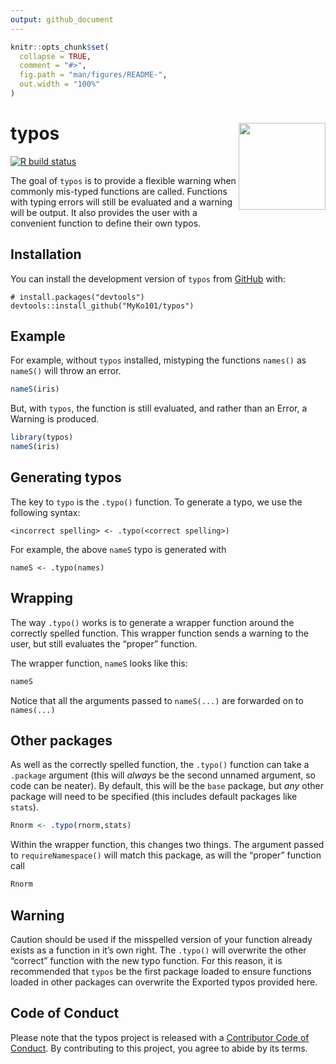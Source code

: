 ```yaml
---
output: github_document
---
```


<!-- README.md is generated from README.Rmd. Please edit that file -->

```r
knitr::opts_chunk$set(
  collapse = TRUE,
  comment = "#>",
  fig.path = "man/figures/README-",
  out.width = "100%"
)
```

# typos <img src="logo.png" align="right" height=139 />

<!-- badges: start -->
[![R build status](https://github.com/MyKo101/typos/workflows/R-CMD-check/badge.svg)](https://github.com/MyKo101/typos/actions)
<!-- badges: end -->

The goal of `typos` is to provide a flexible warning when commonly mis-typed functions are called. Functions with typing errors will still be evaluated and a warning will be output. It also provides the user with a convenient function to define their own typos.

## Installation

You can install the development version of `typos` from [GitHub](https://github.com/) with:

```
# install.packages("devtools")
devtools::install_github("MyKo101/typos")
```
## Example

For example, without `typos` installed, mistyping the functions `names()` as `nameS()` will throw an error.
```r
nameS(iris)
```


But, with `typos`, the function is still evaluated, and rather than an Error, a Warning is produced.
```r
library(typos)
nameS(iris)
```

## Generating typos

The key to `typo` is the `.typo()` function. To generate a typo, we use the following syntax:

```
<incorrect spelling> <- .typo(<correct spelling>)
```

For example, the above `nameS` typo is generated with
```
nameS <- .typo(names)
```

## Wrapping

The way `.typo()` works is to generate a wrapper function around the correctly spelled function. This wrapper function sends a warning to the user, but still evaluates the "proper" function.

The wrapper function, `nameS` looks like this:

```r
nameS
```

Notice that all the arguments passed to `nameS(...)` are forwarded on to `names(...)`

## Other packages

As well as the correctly spelled function, the `.typo()` function can take a `.package` argument (this will *always* be the second unnamed argument, so code can be neater). By default, this will be the `base` package, but *any* other package will need to be specified (this includes default packages like `stats`).

```r
Rnorm <- .typo(rnorm,stats)
```

Within the wrapper function, this changes two things. The argument passed to `requireNamespace()` will match this package, as will the "proper" function call

```r
Rnorm
```


## Warning

Caution should be used if the misspelled version of your function already exists as a function in it's own right. The `.typo()` will overwrite the other "correct" function with the new typo function. For this reason, it is recommended that `typos` be the first package loaded to ensure functions loaded in other packages can overwrite the Exported typos provided here.

## Code of Conduct

Please note that the typos project is released with a [Contributor Code of Conduct](https://michaelbarrowman.co.uk/typos/CODE_OF_CONDUCT.html). By contributing to this project, you agree to abide by its terms.


